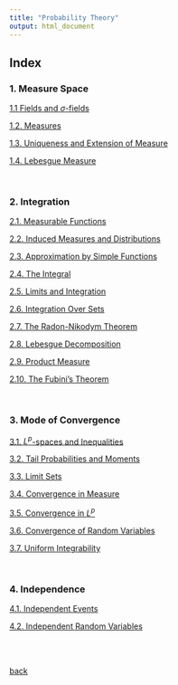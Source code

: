 ```yaml
---
title: "Probability Theory"
output: html_document
---
```



## Index



### 1. Measure Space

[1.1 Fields and $\sigma$-fields](./prob1/1_1.html)

[1.2. Measures](./prob1/1_2.html)

[1.3. Uniqueness and Extension of Measure](./prob1/1_3.html)

[1.4. Lebesgue Measure](./prob1/1_4.html)

<br>

### 2. Integration

[2.1. Measurable Functions](./prob1/2_1.html)

[2.2. Induced Measures and Distributions](./prob1/2_2.html)

[2.3. Approximation by Simple Functions](./prob1/2_3.html)

[2.4. The Integral](./prob1/2_4.html)

[2.5. Limits and Integration](./prob1/2_5.html)

[2.6. Integration Over Sets](./prob1/2_6.html)

[2.7. The Radon-Nikodym Theorem](./prob1/2_7.html)

[2.8. Lebesgue Decomposition](./prob1/2_8.html)

[2.9. Product Measure](./prob1/2_9.html)

[2.10. The Fubini's Theorem](./prob1/2_10.html)

<br>

### 3. Mode of Convergence

[3.1. $L^p$-spaces and Inequalities](./prob1/3_1.html)

[3.2. Tail Probabilities and Moments](./prob1/3_2.html)

[3.3. Limit Sets](./prob1/3_3.html)

[3.4. Convergence in Measure](./prob1/3_4.html)

[3.5. Convergence in $L^p$](./prob1/3_5.html)

[3.6. Convergence of Random Variables](./prob1/3_6.html)

[3.7. Uniform Integrability](./prob1/3_7.html)

<br>

### 4. Independence

[4.1. Independent Events](./prob1/4_1.html)

[4.2. Independent Random Variables](./prob1/4_2.html)


<br>
<br>

[back](../index.html)